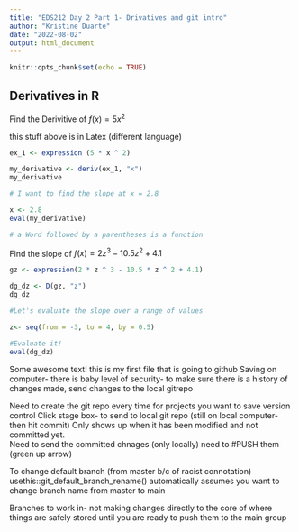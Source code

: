 ```yaml
---
title: "EDS212 Day 2 Part 1- Drivatives and git intro"
author: "Kristine Duarte"
date: "2022-08-02"
output: html_document
---
```


```r
knitr::opts_chunk$set(echo = TRUE)
```

## Derivatives in R

Find the Derivitive of $f(x) = 5x^2$

this stuff above is in Latex (different language)

```r
ex_1 <- expression (5 * x ^ 2)

my_derivative <- deriv(ex_1, "x")
my_derivative

# I want to find the slope at x = 2.8

x <- 2.8
eval(my_derivative)

# a Word followed by a parentheses is a function
```

Find the slope of $f(x) = 2z^3-10.5z^2+4.1$

```r
gz <- expression(2 * z ^ 3 - 10.5 * z ^ 2 + 4.1)

dg_dz <- D(gz, "z")
dg_dz

#Let's evaluate the slope over a range of values

z<- seq(from = -3, to = 4, by = 0.5)

#Evaluate it!
eval(dg_dz)

```

Some awesome text! this is my first file that is going to github Saving on computer- there is baby level of security- to make sure there is a history of changes made, send changes to the local gitrepo

Need to create the git repo every time for projects you want to save version control Click stage box- to send to local git repo (still on local computer- then hit commit) Only shows up when it has been modified and not committed yet.\
Need to send the committed chnages (only locally) need to #PUSH them (green up arrow)

To change default branch (from master b/c of racist connotation) usethis::git_default_branch_rename() automatically assumes you want to change branch name from master to main

Branches to work in- not making changes directly to the core of where things are safely stored until you are ready to push them to the main group